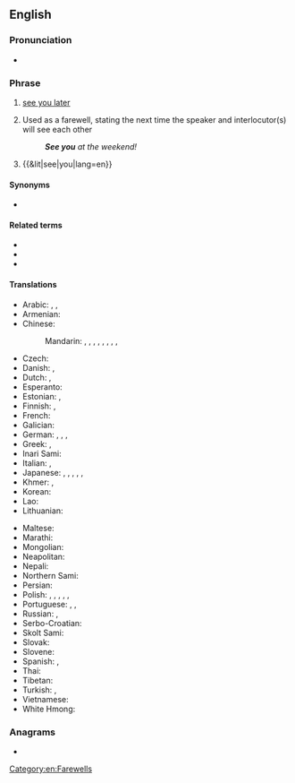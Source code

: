 ==English==
{{phrasebook|en}}

===Pronunciation===
* {{audio|En-uk-see you.ogg|Audio (UK)|lang=en}}

===Phrase===
{{head|en|phrase}}

# {{lb|en|informal}} [[see you later]]
# Used as a farewell, stating the next time the speaker and interlocutor(s) will see each other
#: '''''See you''' at the weekend!''
# {{&lit|see|you|lang=en}}

====Synonyms====
* {{l|en|CU}}

====Related terms====
* {{l|en|see you soon}}
* {{l|en|see you when I see you}}
* {{l|en|see you in hell}}

====Translations====
{{trans-top|see you later}}
* Arabic: {{t|ar|سَلَام عَلَيْكُم وَرَحْمَة اللّٰه وَبَرَكَاتُهُ|tr=salām ʿalaykum wa-raḥmat allāh wa-barakātuhu}}, {{t|ar|سَلَام}}, {{t|ar|إِلَى اللِّقَاء قَرِيبًا}}
* Armenian: {{t-needed|hy}}
* Chinese:
*: Mandarin: {{t+|cmn|拜拜|tr=báibái|sc=Hani}}, {{t+|cmn|回頭見|sc=Hani}}, {{t+|cmn|回头见|tr=huítóu jiàn|sc=Hani}}, {{t+|cmn|回見|sc=Hani}}, {{t+|cmn|回见|tr=huíjiàn|sc=Hani}}, {{t|cmn|一會兒見|sc=Hani}}, {{t|cmn|一会儿见|tr=yīhuìr jiàn, yīhuǐr jiàn|sc=Hani}}, {{t+|cmn|再會|sc=Hani}}, {{t+|cmn|再会|tr=zàihuì|sc=Hani}}
* Czech: {{t+|cs|ahoj}}
* Danish: {{t|da|vi ses}}, {{t+|da|på gensyn}}
* Dutch: {{t+|nl|later}}, {{t+|nl|mazzel}}
* Esperanto: {{t+|eo|ĝis}}
* Estonian: {{t|et|näeme}}, {{t|et|nägemiseni}}
* Finnish: {{t+|fi|nähdään}}, {{t+|fi|näkemiin}}
* French: {{t+|fr|à plus}}
* Galician: {{t|gl|vémonos}}
* German: {{t+|de|bis bald}}, {{t+|de|bis dann}}, {{t+|de|tschüss}}, {{t|de|wir sehen uns}}
* Greek: {{t+|el|τα λέμε}}, {{t|el|τα λέμε αργότερα}}
* Inari Sami: {{t|smn|uáinimân}}
* Italian: {{t+|it|arrivederci}}, {{t+|it|ciao}}
* Japanese: {{t|ja|じゃあね|tr=jā ne|sc=Jpan}}, {{t|ja|じゃ、また|tr=ja, mata|sc=Jpan}}, {{t|ja|またね|tr=mata ne|sc=Jpan}}, {{t+|ja|バイバイ|tr=baibai|sc=Jpan}}, {{t|ja|ジャね|tr=ja ne|sc=Jpan}}, {{t+|ja|ジャ|tr=ja|sc=Jpan}}
* Khmer: {{t|km|លាហើយ|tr=lie haǝy|sc=Khmr}}, {{t|km|លាសិនហើយ|tr=lie sən haǝy|sc=Khmr}}
* Korean: {{t+|ko|안녕}}
* Lao: {{t-needed|lo}}
* Lithuanian: {{t+|lt|iki}}
{{trans-mid}}
* Maltese: {{t|mt|ċaw}}
* Marathi: {{t|mr|भेटू|tr=bheṭū|sc=Deva}}
* Mongolian: {{t-needed|mn}}
* Neapolitan: {{t|nap|ce verimmo}}
* Nepali: {{t-needed|ne}}
* Northern Sami: {{t|se|oaidnaleapmái}}
* Persian: {{t|fa|می‌بینمت|tr=mi-binamet|sc=fa-Arab}}
* Polish: {{qualifier|informal}} {{t+|pl|do zobaczenia}}, {{t+|pl|na razie}}, {{t+|pl|cześć}}, {{qualifier|colloquial}} {{t+|pl|nara}}, {{qualifier|familiar}} {{t+|pl|pa}}, {{t|pl|pa pa}}
* Portuguese: {{t+|pt|falou}}, {{t+|pt|até}}, {{t+|pt|até mais}}
* Russian: {{t+|ru|пока́}}, {{t|ru|до встре́чи}}
* Serbo-Croatian: {{t|sh|vidimo se}}
* Skolt Sami: {{t|sms|vuõinnlõõttâp}}
* Slovak: {{t+|sk|ahoj}}
* Slovene: {{t|sl|se vidiva}}
* Spanish: {{t|es|nos vemos}}, {{t|es|nos veremos}}
* Thai: {{t-needed|th}}
* Tibetan: {{t-needed|bo}}
* Turkish: {{t|tr|sonra görüşürüz}}, {{t+|tr|görüşürüz}}
* Vietnamese: {{t|vi|hẹn gặp lại}}
* White Hmong: {{t|mww|pom koj tom qab}}
{{trans-bottom}}

===Anagrams===
* {{anagrams|en|a=eeosuy|youees}}

[[Category:en:Farewells]]